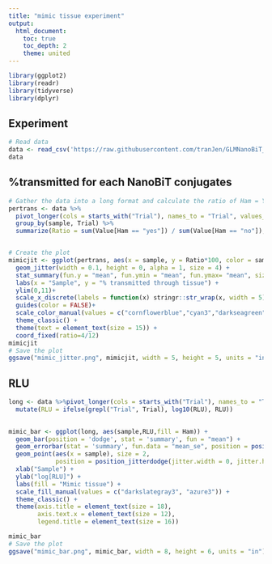 ```yaml
---
title: "mimic tissue experiment"
output:
  html_document:
    toc: true
    toc_depth: 2
    theme: united
---
```


```r
library(ggplot2)
library(readr)
library(tidyverse)
library(dplyr)
```



## Experiment
```r
# Read data 
data <- read_csv('https://raw.githubusercontent.com/tranJen/GLMNanoBiT_Honors_Thesis/main/Permeability%20through%20Mimic%20Tissue/ham%20vs%20no%20ham%20RLU.csv')
data
```
## %transmitted for each NanoBiT conjugates
```r
# Gather the data into a long format and calculate the ratio of Ham = Yes to Ham = No for each sample and each trial
pertrans <- data %>%
  pivot_longer(cols = starts_with("Trial"), names_to = "Trial", values_to = "Value") %>%
  group_by(sample, Trial) %>%
  summarize(Ratio = sum(Value[Ham == "yes"]) / sum(Value[Ham == "no"]), .groups = "drop")


# Create the plot
mimicjit <- ggplot(pertrans, aes(x = sample, y = Ratio*100, color = sample)) +
  geom_jitter(width = 0.1, height = 0, alpha = 1, size = 4) +
  stat_summary(fun.y = "mean", fun.ymin = "mean", fun.ymax= "mean", size=0.3,width=0.5, geom = "crossbar")+
  labs(x = "Sample", y = "% transmitted through tissue") +
  ylim(0,11)+
  scale_x_discrete(labels = function(x) stringr::str_wrap(x, width = 5)) +
  guides(color = FALSE)+
  scale_color_manual(values = c("cornflowerblue","cyan3","darkseagreen","darkgoldenrod1"))+
  theme_classic() +
  theme(text = element_text(size = 15)) +
  coord_fixed(ratio=4/12)
mimicjit
# Save the plot
ggsave("mimic_jitter.png", mimicjit, width = 5, height = 5, units = "in")

```

## RLU

```r
long <- data %>%pivot_longer(cols = starts_with("Trial"), names_to = "Trial", values_to = "RLU") %>%
  mutate(RLU = ifelse(grepl("Trial", Trial), log10(RLU), RLU))
  

mimic_bar <- ggplot(long, aes(sample,RLU,fill = Ham)) +
  geom_bar(position = 'dodge', stat = 'summary', fun = "mean") +
  geom_errorbar(stat = 'summary', fun.data = "mean_se", position = position_dodge(width = 0.8), width = 0.5) +
  geom_point(aes(x = sample), size = 2, 
             position = position_jitterdodge(jitter.width = 0, jitter.height=0.4, dodge.width=0.89))+
  xlab("Sample") +
  ylab("log[RLU]") +
  labs(fill = "Mimic tissue") +
  scale_fill_manual(values = c("darkslategray3", "azure3")) +
  theme_classic() +
  theme(axis.title = element_text(size = 18), 
        axis.text.x = element_text(size = 12), 
        legend.title = element_text(size = 16))

mimic_bar
# Save the plot
ggsave("mimic_bar.png", mimic_bar, width = 8, height = 6, units = "in")

```


